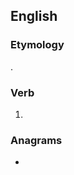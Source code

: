 ==English==

===Etymology===
{{suffix|die|est|lang=en}}.

===Verb===
{{head|en|verb form}}

# {{en-archaic second-person singular of|die|lang=en}}

===Anagrams===
* {{anagrams|en|a=deist|Deist|deist|diets|dites|diëts|edits|sited|stied|tides}}
